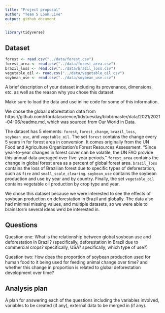 ```yaml
---
title: "Project proposal"
author: "Team 5 Look Live"
output: github_document
---
```


```r
library(tidyverse)
```

## Dataset

```r
forest <- read.csv("../data/forest.csv")
forest_area <- read.csv("../data/forest_area.csv")
brazil_loss <- read.csv("../data/brazil_loss.csv")
vegetable_oil <- read.csv("../data/vegetable_oil.csv")
soybean_use <- read.csv("../data/soybean_use.csv")
```

A brief description of your dataset including its provenance, dimensions, etc. as well as the reason why you chose this dataset.

Make sure to load the data and use inline code for some of this information.

We chose the global deforestation data from https://github.com/rfordatascience/tidytuesday/blob/master/data/2021/2021-04-06/readme.md,
which was  sourced from Our World in Data. 

The dataset has 5 elements: `forest`, `forest_change`, `brazil_loss`, `soybean_use`, and `vegetable_oil`. The set `forest` contains the change every 5 years in for forest area in conversion. It comes originally from the UN Food and Agriculture Organization’s Forest Resources Assessment. "Since year-to-year changes in forest cover can be volatile, the UN FAO provide this annual data averaged over five-year periods." `forest_area` contains the change in global forest area as a percent of global forest area. `brazil_loss` contains the loss of Brazilian forest due to specific types of deforestation, such as `fire` and `small_scale_clearing`. `soybean_use` contains the soybean production and use by year and by country. Finally, the set `vegetable_oil` contains vegetable oil production by crop type and year.

We chose this dataset because we were interested to see the effects of soybean production on deforestation in Brazil and globally. The data also had minimal missing values, and multiple datasets, so we were able to brainstorm several ideas we'd be interested in. 

## Questions

Question one: What is the relationship between global soybean use and deforestation in Brazil? (specifically, deforestation in Brazil due to commercial crops? specifically, USA? specifically, which type of use?)

Question two: How does the proportion of soybean production used for human food to it being used for feeding animal change over time? and whether this change in proportion is related to global deforestation development over time?

## Analysis plan

A plan for answering each of the questions including the variables involved, variables to be created (if any), external data to be merged in (if any).
